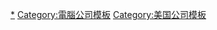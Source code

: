 <noinclude>{{NoteTA
|G1=IT
|G2=Communication
|1=zh-cn:透明度报告;zh-tw:資訊公開報告;zh-hk:資訊公開報告;
|2=zh-cn:屏蔽;zh-tw:封鎖;zh-hk:封鎖;
}}</noinclude>{{NavboxV2
| name = Google公司
| title = [[File:Google 2015 logo.svg|66px|alt=Google|link=Google]]
| bodyclass = hlist
| state = {{{state|autocollapse}}}
| titlestyle = background: white;

| group1 = 概述
| list1  =
* {{Le|Google的历史|History of Google|历史}}
* [[Google公司收購列表|公司收购列表]]
* [[Google产品列表|产品列表]]
* [[對Google的批評]]
* [[Google审查|审查]]
* [[Google玩笑和复活节彩蛋列表|玩笑和复活节彩蛋列表]]
* [[不作惡|不作恶原则]]
* [[Google資訊公開報告|資訊公開報告]]

| group2 = 广告
| list2 =
* [[AdMob]]
* [[Google Ads|Ads]]
* [[Adscape]]
* [[Google AdSense|AdSense]]
* [[Google分析|分析]]
* [[Google Advertising Professionals|广告专家认证]]
* [[DoubleClick]]
* {{Le|DoubleClick for Publishers}}

| group3 = 通讯
| list3 =
* [[Google快讯|快讯]]
* {{Le|Google Apps Script|Google Apps Script|Apps Script}}
* [[Google Duo|Duo]]
* [[Google日历|日历]]
* [[Google聯絡人|通讯录]]
* [[Google朋友群|朋友群]]
* [[Gmail]]
* [[Google潮流同步|潮流同步]]
* [[Google网上论坛|网上论坛]]
* [[Google 环聊|环聊]]
* {{Le|Google同步|Google Sync|同步}}
* {{Le|Google文字转语音服务|Google Text-to-Speech|文字转语音服务}}
* [[Google翻译|翻译]]
** [[Google神經機器翻譯系統|神經機器翻譯系統]]
* {{Le|Google transliteration|Google transliteration|Transliteration}}
* [[Google Voice|Voice]]
* [[Google Fi|Fi]]
* [[Google Currents|Currents]]

| group4 = 软件
| list4 =
* [[Google Chrome|Chrome]]
** [[Chromium]]
** [[Chrome网上应用店|网上应用店]]
** [[恐龙游戏]]
* [[Google云打印|-{zh-hans:云打印;zh-hant:雲端列印;}-]]
* [[Google地球|地球]]
** [[Google星空|星空]]
** [[Google月球|月球]]
** [[Google火星|火星]]
* {{Le|Google Gadgets|Google Gadgets|Gadgets}}
* [[Google Goggles|Goggles]]
* [[Google Lens|Lens]]
* 输入法
** [[Gboard]]
** [[Google粤语输入法|粤语]]
** [[Google注音输入法|注音]]
** [[Google拼音输入法|拼音]]
** [[Google日文输入法|日文]]
* [[Google 相册|相册]]
* [[Google Keep|Keep]]
* [[Google新闻与天气|新闻与天气]]
* [[Google即时|-{zh-hans:即时;zh-hant:即時資訊}-]]
* {{Le|OpenRefine}}
* [[Google助理|助理]]
* {{En-link|Crowdsource (應用程式)|Crowdsource (app)|Crowdsource}}
* [[Google播客|播客]]

| group5 = [[Google平台|平台]]
| list5 =
* [[Google账户|账户]]
* [[Android]]
** [[Android版本列表|历史版本]]
** [[Android Auto|Auto]]
** [[Android TV|TV]]
** [[Android Wear|Wear]]
** [[Android Pay|Pay]]
* [[Google Apps for Work|Apps for Work]]
** [[Google Classroom|Classroom]]
* [[Google身份验证器|身份验证器]]
* [[Google云平台|雲端平台]]
** [[Google App Engine|软件引擎]]
** [[BigQuery]]
** [[BigTable]]
** [[Firebase]]
** {{Link-en|Google存储|Google Cloud Storage|存储}}
** [[Google计算引擎|计算引擎]]
* [[Zygote Body|Body]]
* [[Google图书|图书]]
** [[Google图书馆计划|图书馆计划]]
* {{Le|Caja project|Caja project|Caja}}
* [[Chromecast]]
* [[Chrome OS|Chrome OS]]
** [[Chromium OS]]
** {{Le|Chromebit|Chromebit}}
** [[Chromebook]]
** [[Chromebox]]
** {{Le|Chrome Zone|Chrome Zone}}
* {{Le|Google Contact Lens|Google Contact Lens|Contact Lens}}
* [[Google可编程搜索引擎|可编程搜索引擎]]
* [[Dart]]
* [[Google Earth Engine|地图引擎]]
* [[Google健身|Fit]]
* [[Google眼镜|眼镜]]
* [[Go]]
* [[Google文件系统|文件系统]]
* {{Le|Google Apps Marketplace|Google Apps Marketplace|Marketplace}}
* [[Google Native Client|Native Client]]
* [[Google Nexus|Nexus]]
* [[OpenSocial]]
* [[Google Pixel|Pixel]]
* [[Google Play|Play]]
** [[Google Play音樂|音乐]]
** [[Google Play图书|圖書]]
** [[Google TV|影视]]
** [[Google Play Pass|Play Pass]]
* [[Google Store|商店]]
* [[Google Public DNS|Public DNS]]
* <s>[[Google问答|问答]]</s>
* [[Google Pay|Pay]]
** [[Google Pay Send|Pay Send]]
* [[Google Stadia|Stadia]]
* [[Actions on Google|Actions on Google]]

| group6 = 开发工具
| list6 =
* {{Le|Google APIs|Google APIs|APIs}}
* [[Android应用开发者|应用开发者]]
* {{Le|Google Closure Tools|Google Closure Tools|Closure Tools}}
* [[Google代码|代码]]
** [[Gson|Google Gson]]
* {{Le|GData}}
* [[Googlebot]]
* {{Le|Google Guava|Google Guava|Guava}}
* {{Le|Google Guice|Google Guice|Guice}}
* [[KML]]
* {{Le|Google Kythe|Google Kythe|Kythe}}
* [[MapReduce]]
* [[站点地图|Sitemaps]]
* {{Le|Google Cloud Storage|Google Cloud Storage|Cloud Storage}}
* [[Google Web Toolkit|Web Toolkit]]
* [[Google網站管理員|网站管理员工具]]
* {{Le|Google Website Optimizer|Google Website Optimizer|Website Optimizer}}
* [[Google Swiffy|Swiffy]]
* [[Flutter]]
* [[Dialogflow]]
| group7 = 出版
| list7 =
* [[網誌|Blogger]]
* [[Google书签|书签]]
* [[Google相簿|相簿]]
** [[Picasa网络相册|Picasa]]
* [[Google雲端硬碟|云端硬盘]]
** [[Google文件|文档]]
** [[Google绘图|繪圖]]
** [[Google我的地图|我的地图]]
** [[Google协作平台|协作平台]]
** [[Google表單|表單]]
** {{Le|Google Fusion Tables|Google Fusion Tables|Fusion Tables}}
* [[Google Domains|Domains]]
* [[Google FeedBurner|FeedBurner]]
* [[Google Map Maker|Map Maker]]
* [[YouTube]]
** [[VEVO|Vevo]]
* {{Le|Zagat|Zagat}}

| group8 = [[Google搜索|搜索]]
| list8-border = child
| list8-type = vertical
| list8-evenodd = swap
| list8-list1 = 
* [[Google Search Appliance|Appliance]]
* [[IGoogle|Audio]]
* [[Google Blog Search|博客搜索]]
* [[Google圖書|图书]]
* [[Google财经|财经]]
* [[Google航班|航班]]
* [[Google图片搜索|图片]]
* [[Google地图|地图]]
** [[Google街景|街景]]
* [[Google新闻|新闻]]
** [[Google新聞檔案|新闻档案]]
* [[Google专利搜索|专利]]
* [[Google学术搜索|学术]]
* [[Google Shopping|购物]]
* [[Google网上论坛|网上论坛]]
| list8-group2 = 算法
| list8-list2  =
* [[PageRank]]
* {{Le|Google Panda|Google Panda|Panda}}
* {{Le|Google Penguin|Google Penguin|Penguin}}
* [[Google Hummingbird|Hummingbird]]

| list8-group3 = 特征
| list8-list3  =
* [[Google我的活動|搜索历史]]
* [[Google个性化搜索|个性化搜索]]
* [[Google实时搜索|实时搜索]]
* [[Google搜索#Google即搜即得|即搜即得]]
* [[安全搜索]]
* [[Google语音搜索|语音搜索]]

| list8-group4 = 分析
| list8-list4  =
* [[Google搜索解析|搜索解析]]
* [[Google趋势|趋势]]
* [[Google知识图谱|知识图谱]]
* [[Knowledge Vault]]

| group10 = 停止开发
| list10 =
* {{Le|Aardvark (搜尋引擎)|Aardvark (search engine)|Aardvark}}
* [[Google Answers|Answers]]
* [[Project Ara|Ara]]
* {{Le|Google浏览器同步|Google Browser Sync|浏览器同步}}
* {{Le|Google Base}}
* [[Google Buzz|Buzz]]
* [[Google Checkout|Checkout]]
* [[Google Chrome Frame|浏览器內嵌框架]]
* [[Google Reader|Reader]]
* [[AdWords|Click-to-Call]]
* [[谷歌云端连接|云端连接]]
* [[Google代码搜索|代码搜索]]
* [[Google潮流同步|潮流同步]]
* [[Google桌面|桌面]]
* [[Google词典|词典]]
* [[Dodgeball]]
* {{Le|Google Fast Flip|Google Fast Flip|Fast Flip}}
* [[Gears]]
* [[GOOG-411]]
* [[Google TV]]
* [[Jaiku]]
* [[Knol]]
* [[Google健康|健康]]
* [[IGoogle|iGoogle]]
* {{Le|Google Image Labeler|Google Image Labeler|Image Labeler}}
* [[Google实验室|实验室]]
* [[谷歌纵横|纵横]]
* [[Lively|Lively]]
* [[Google Mashup Editor|混搭编辑器]]
* [[Google筆記本|笔记本]]
* {{Le|Google Offers|Google Offers|Offers}}
* [[Orkut]]
* [[Google軟體集|软件精选]]
* [[Google Page Creator|Page Creator]]
* [[Picnik]]
* {{Le|Google PowerMeter|Google PowerMeter|PowerMeter}}
* {{Le|Google Script Converter|Google Script Converter|脚本转换器}}
* [[Google SearchWiki|SearchWiki]]
* [[Google Sidewiki|网页注解]]
* {{Le|Slide.com|Slide.com|Slide}}
* [[Google Squared|Squared]]
* [[Google Talk|Talk]]
* [[Google軟體集#Google更新器|更新器]]
* {{Le|Urchin}}
* [[Google视频|-{zh-tw:影片;zh-cn:视频;}-]]
* [[Google产品列表|-{zh-tw:影片;zh-cn:视频;}-市场]]
* [[Apache Wave|Wave]]
* [[Google Web Accelerator|网际加速器]]
* [[Panoramio]]
* [[Google+]]（消費者版）
* [[Inbox by Gmail|Inbox]]
* [[Google拼音输入法|拼音]]
* [[Picasa]]
* [[Google Allo|Allo]]
* [[Google即时桌面|-{zh-hans:即时桌面;zh-hant:即時資訊啟動器}-]]
* {{En-link|Google Spaces|Google Spaces|Spaces}}
* [[Google Travel|Google Trips]]
* [[Google Cardboard|Cardboard]]
* [[Google Daydream|Daydream]]
*[[Google Duo]]
* [[Google工具栏|工具栏]]
| group11 = 人物
| list11-border = child
| list11-type = vertical
| list11-list1 = 
* [[埃里克·施密特|-{zh-hk:艾瑞克·施密特;zh-cn:埃里克·施密特;zh-tw:艾立克·史密特;}-]]
* {{Le|艾伦·尤斯塔斯|Alan Eustace}}
* [[约翰·杜尔]]
* [[約翰·軒尼詩]]
* [[雷蒙德·库茨魏尔]]
* {{Le|安·马瑟|Ann Mather}}
* [[保罗·奥特利尼]]
* {{Le|罗恩·康韦|Ram Shriram}}
* [[雪莉·蒂爾曼]]
* [[阿尔·戈尔]]
* {{Le|拉基恩·西斯|Rajen Sheth}}
* [[文頓·瑟夫]]
* [[艾倫·穆拉利]]
* {{Le|大卫·德拉蒙德|David Drummond (Google)}}
* {{Le|帕特里克·皮谢特|Patrick Pichette}}
* [[阿米特·辛格尔]]
* [[傑夫·迪恩]]
* {{Le|奥米德·科蒂斯坦尼|Omid Kordestani}}
* {{Le|雷切尔·惠特斯通|Rachel Whetstone}}
* {{Le|撒拉·卡曼加|Salar Kamangar}}
* [[孙达尔·皮柴|-{zh:桑达·皮采; zh-cn:孙达尔·皮柴; zh-tw:桑德爾·皮查伊; zh-hant:桑達·皮采; zh-hans:桑达·皮采;}-]]
* [[苏珊·沃西基]]
* {{Le|乌尔斯·霍尔茨勒|Urs Hölzle}}
| list11-group2 = 创始人
| list11-list2 =
* [[拉里·佩奇|-{zh-hans:拉里·佩奇;zh-tw:賴利·佩吉;}-]]
* [[谢尔盖·布林]]

| group12 = 其它
| list12-border = child
| list12-type = vertical
| list12-list1  =
* [[Alphabet|Alphabet Inc.]]
* [[Google藝術計劃|Art Project]]
* [[Calico]]
* [[Google Chrome Experiments|Chrome实验]]
* [[Google Code-In|Code-In]]
* [[Google Code Jam|Code Jam]]
* [[Google開發者日|开发者日]]
* {{Le|Google Business Groups|Google Business Groups|商业小组}}
* {{Le|Google Data Liberation Front|Google Data Liberation Front|Data Liberation}}
** [[Google Takeout|Takeout]]
* {{Le|Google Developer Expert|Google Developer Expert|Developer Expert}}
* {{Le|Google Enterprise|Google Enterprise}}
* [[Google_Driverless_Car|无人车]]
* [[Google Earth Outreach|Earth Outreach]]
* [[Google光纤|光纤]]
* {{Le|Google Express|Google Express|Express}}
* [[谷歌化]]
* [[Google Ads|Grants]]
* [[Google.org]]
* [[Google商標|商标]]
* [[Google涂鸦|涂鸦]]
** [[Google Doodle列表|列表]]
* [[Google聖誕老人追蹤器|聖誕老人追蹤器]]
* [[Google月球X大奖|月球X大奖]]
* [[质感设计|Material design]]
* [[Google先進科技與計劃部門|先進科技與計劃部門]]
* [[Ventures|Ventures]]
* [[Google WiFi|WiFi]]
* [[X (公司)|X]]
|list12-group2 = 活动
|list12-list2 = 
* [[Google Science Fair|Science Fair]]
* {{Le|Google Searchology|Google Searchology|Searchology}}
* [[Google I/O|I/O]]
* [[Google開發者日|开发者日]]
* [[AtGoogleTalks|演讲]]
* [[Google Code Jam|Code Jam]]
* {{Le|Google Highly Open Participation Contest|Google Highly Open Participation Contest|Highly Open Participation Contest}}
* [[Google Code-In|Code-in]]
* [[Google夏日程式碼大賽|夏日程式碼大賽]]
* [[EYE Program|Google EYE Program]]
| list12-group3 = 项目
| list12-list3 =
* [[Project Loon|Loon]]
* [[Project Tango|Tango]]
* [[Project Zero (Google)|Zero]]
| list12-group4 = 房地产
| list12-list4  =
* [[Googleplex]]
* {{Link-en|第八大道111號|111 Eighth Avenue}}
* [[Google數據中心]]
**[[Google台灣資料中心]]
| list12-group5 = [[谷歌中国]]<br/>（[[Google在中國|历史]]）
| list12-list5 =
* [[谷歌时惠]]
* [[谷歌音乐]]
* [[谷歌金山词霸]]
* [[265上网导航]]
* [[谷歌涉黄事件]]
* [[谷歌退出中国大陆事件|谷歌-{退出}-中国大陆事件]]
** [[非法献花]]
* [[蜻蜓計畫]]
* [[Google审查]]
* [[Google香港]]
* [[2014年中国大陆屏蔽谷歌服务事件]]

| group14 = 相关
| list14  =
* [[AI Challenge]]
* [[Google轟炸|轰炸]]
* [[谷姐网]]
* [[Monopoly City Streets]]
* [[Unity (海底光缆)|Unity]]

| below =
* {{Icon|PORTAL}} [[Portal:Google|主题页面]]
* {{Icon|CAT}} [[:Category:Google|相关分类]]
* {{Icon|commons}} [[commons:Google|共享资源]]

}}<noinclude>
[[Category:Google|*]]
[[Category:電腦公司模板]]
[[Category:美国公司模板]]
</noinclude>